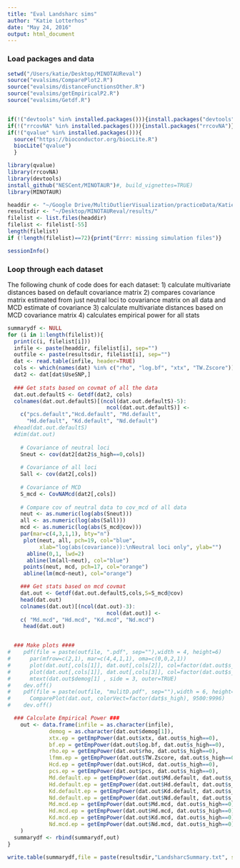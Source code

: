 ```yaml
---
title: "Eval Landsharc sims"
author: "Katie Lotterhos"
date: "May 24, 2016"
output: html_document
---
```

### Load packages and data
```r
setwd("/Users/katie/Desktop/MINOTAUReval")
source("evalsims/ComparePlot2.R")
source("evalsims/distanceFunctionsOther.R")
source("evalsims/getEmpiricalP2.R")
source("evalsims/Getdf.R")


if(!("devtools" %in% installed.packages())){install.packages("devtools", dependencies=TRUE)}
if(!("rrcovNA" %in% installed.packages())){install.packages("rrcovNA")}
if(!("qvalue" %in% installed.packages())){
  source("https://bioconductor.org/biocLite.R")
  biocLite("qvalue")
  }

library(qvalue)
library(rrcovNA)
library(devtools)
install_github("NESCent/MINOTAUR")#, build_vignettes=TRUE)
library(MINOTAUR)

headdir <- "~/Google Drive/MultiOutlierVisualization/practiceData/KatieSims/"
resultsdir <- "~/Desktop/MINOTAUReval/results/"
filelist <- list.files(headdir)
filelist <- filelist[-55]
length(filelist)
if (!length(filelist)==72){print("Errr: missing simulation files")}

sessionInfo()
```

### Loop through each dataset
The following chunk of code does for each dataset:
1) calculate multivariate distances based on default covariance matrix
2) compares covariance matrix estimated from just neutral loci to covariance matrix on all data and MCD estimate of covariance
3) calculate multivariate distances based on MCD covariance matrix
4) calculates empirical power for all stats

```r
summarydf <- NULL
for (i in 1:length(filelist)){
  print(c(i, filelist[i]))
  infile <- paste(headdir, filelist[i], sep="")
  outfile <- paste(resultsdir, filelist[i], sep="")
  dat <- read.table(infile, header=TRUE)
  cols <- which(names(dat) %in% c("rho", "log.bf", "xtx", "TW.Zscore"))
  dat2 <- dat[dat$UseSNP,]
  
  ### Get stats based on covmat of all the data
  dat.out.defaultS <- Getdf(dat2, cols)
  colnames(dat.out.defaultS)[(ncol(dat.out.defaultS)-5):
                               ncol(dat.out.defaultS)] <-
    c("pcs.default","Hcd.default", "Md.default", 
      "Hd.default", "Kd.default", "Nd.default")
  #head(dat.out.defaultS)
  #dim(dat.out)
  
    # Covariance of neutral loci
    Sneut <- cov(dat2[dat2$s_high==0,cols])
    
    # Covariance of all loci
    Sall <- cov(dat2[,cols])
    
    # Covariance of MCD
    S_mcd <- CovNAMcd(dat2[,cols])
    
    # Compare cov of neutral data to cov_mcd of all data
    neut <- as.numeric(log(abs(Sneut)))
    all <- as.numeric(log(abs(Sall)))
    mcd <- as.numeric(log(abs(S_mcd@cov)))
    par(mar=c(4,3,1,1), bty="n")
     plot(neut, all, pch=19, col="blue",
          xlab="log(abs(covariance)):\nNeutral loci only", ylab="") 
      abline(0,1, lwd=2)
      abline(lm(all~neut), col="blue")
     points(neut, mcd, pch=17, col="orange")
     abline(lm(mcd~neut), col="orange")

    ### Get stats based on mcd covmat
    dat.out <- Getdf(dat.out.defaultS,cols,S=S_mcd@cov)
    head(dat.out)
    colnames(dat.out)[(ncol(dat.out)-3):
                               ncol(dat.out)] <-
    c( "Md.mcd", "Hd.mcd", "Kd.mcd", "Nd.mcd") 
     head(dat.out)


  ### Make plots ####
#    pdf(file = paste(outfile, ".pdf", sep=""),width = 4, height=6)
#      par(mfrow=c(2,1), mar=c(4,4,1,1), oma=c(0,0,2,1))
#      plot(dat.out[,cols[1]], dat.out[,cols[2]], col=factor(dat.out$s_high), xlab="Spearman's rho (GEA)", ylab="XTX (Fst analog)")
#      plot(dat.out[,cols[1]], dat.out[,cols[3]], col=factor(dat.out$s_high), xlab="Spearman's rho (GEA)", ylab="Z-score (LFMM, GEA)")
#      mtext(dat.out$demog[1] , side = 3, outer=TRUE)
#    dev.off()
#    pdf(file = paste(outfile, "mulitD.pdf", sep=""),width = 6, height=8)
#      ComparePlot(dat.out, colorVect=factor(dat$s_high), 9500:9996)
#    dev.off()

  ### Calculate Empirical Power ###
    out <- data.frame(infile = as.character(infile),
             demog = as.character(dat.out$demog[1]),
             xtx.ep = getEmpPower(dat.out$xtx, dat.out$s_high==0),
             bf.ep = getEmpPower(dat.out$log.bf, dat.out$s_high==0),
             rho.ep = getEmpPower(dat.out$rho, dat.out$s_high==0),
             lfmm.ep = getEmpPower(dat.out$TW.Zscore, dat.out$s_high==0),
             Hcd.ep = getEmpPower(dat.out$Hcd, dat.out$s_high==0),
             pcs.ep = getEmpPower(dat.out$pcs, dat.out$s_high==0),
             Md.default.ep = getEmpPower(dat.out$Md.default, dat.out$s_high==0),
             Hd.default.ep = getEmpPower(dat.out$Hd.default, dat.out$s_high==0),
             Kd.default.ep = getEmpPower(dat.out$Kd.default, dat.out$s_high==0),
             Nd.default.ep = getEmpPower(dat.out$Nd.default, dat.out$s_high==0),
             Md.mcd.ep = getEmpPower(dat.out$Md.mcd, dat.out$s_high==0),
             Hd.mcd.ep = getEmpPower(dat.out$Hd.mcd, dat.out$s_high==0),
             Kd.mcd.ep = getEmpPower(dat.out$Kd.mcd, dat.out$s_high==0),
             Nd.mcd.ep = getEmpPower(dat.out$Nd.mcd, dat.out$s_high==0)
    )
  summarydf <- rbind(summarydf,out)
}

write.table(summarydf,file = paste(resultsdir,"LandsharcSummary.txt", sep=""))
```
